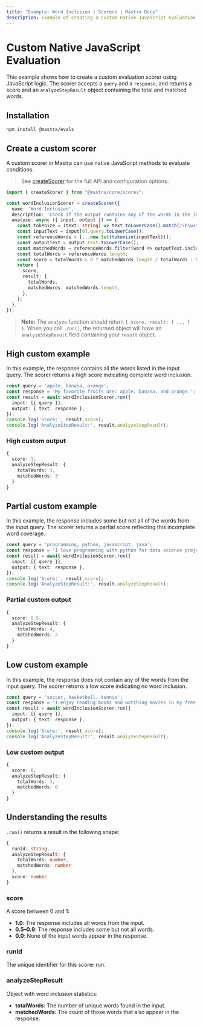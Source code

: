 ```yaml
---
title: "Example: Word Inclusion | Scorers | Mastra Docs"
description: Example of creating a custom native JavaScript evaluation scorer.
---
```



# Custom Native JavaScript Evaluation

This example shows how to create a custom evaluation scorer using JavaScript logic. The scorer accepts a `query` and a `response`, and returns a score and an `analyzeStepResult` object containing the total and matched words.

## Installation

```bash
npm install @mastra/evals
```

## Create a custom scorer

A custom scorer in Mastra can use native JavaScript methods to evaluate conditions.

> See [createScorer](/reference/scorers/custom-code-scorer.mdx) for the full API and configuration options.

```typescript filename="src/mastra/evals/word-inclusion.ts" showLineNumbers copy
import { createScorer } from "@mastra/core/scores";

const wordInclusionScorer = createScorer({
  name: 'Word Inclusion',
  description: 'Check if the output contains any of the words in the input',
  analyze: async ({ input, output }) => {
    const tokenize = (text: string) => text.toLowerCase().match(/\b\w+\b/g) || [];
    const inputText = input[0].query.toLowerCase();
    const referenceWords = [...new Set(tokenize(inputText))];
    const outputText = output.text.toLowerCase();
    const matchedWords = referenceWords.filter(word => outputText.includes(word));
    const totalWords = referenceWords.length;
    const score = totalWords > 0 ? matchedWords.length / totalWords : 0;
    return {
      score,
      result: {
        totalWords,
        matchedWords: matchedWords.length,
      },
    };
  },
});
```

> **Note:** The `analyze` function should return `{ score, result: { ... } }`. When you call `.run()`, the returned object will have an `analyzeStepResult` field containing your `result` object.

## High custom example

In this example, the response contains all the words listed in the input query. The scorer returns a high score indicating complete word inclusion.

```typescript filename="src/example-high-word-inclusion.ts" showLineNumbers copy
const query = 'apple, banana, orange';
const response = 'My favorite fruits are: apple, banana, and orange.';
const result = await wordInclusionScorer.run({
  input: [{ query }],
  output: { text: response },
});
console.log('Score:', result.score);
console.log('AnalyzeStepResult:', result.analyzeStepResult);
```

### High custom output

```typescript
{
  score: 1,
  analyzeStepResult: {
    totalWords: 3,
    matchedWords: 3
  }
}
```

## Partial custom example

In this example, the response includes some but not all of the words from the input query. The scorer returns a partial score reflecting this incomplete word coverage.

```typescript filename="src/example-partial-word-inclusion.ts" showLineNumbers copy
const query = 'programming, python, javascript, java';
const response = 'I love programming with python for data science projects.';
const result = await wordInclusionScorer.run({
  input: [{ query }],
  output: { text: response },
});
console.log('Score:', result.score);
console.log('AnalyzeStepResult:', result.analyzeStepResult);
```

### Partial custom output

```typescript
{
  score: 0.5,
  analyzeStepResult: {
    totalWords: 4,
    matchedWords: 2
  }
}
```

## Low custom example

In this example, the response does not contain any of the words from the input query. The scorer returns a low score indicating no word inclusion.

```typescript filename="src/example-low-word-inclusion.ts" showLineNumbers copy
const query = 'soccer, basketball, tennis';
const response = 'I enjoy reading books and watching movies in my free time.';
const result = await wordInclusionScorer.run({
  input: [{ query }],
  output: { text: response },
});
console.log('Score:', result.score);
console.log('AnalyzeStepResult:', result.analyzeStepResult);
```

### Low custom output

```typescript
{
  score: 0,
  analyzeStepResult: {
    totalWords: 3,
    matchedWords: 0
  }
}
```

## Understanding the results

`.run()` returns a result in the following shape:

```typescript
{
  runId: string,
  analyzeStepResult: {
    totalWords: number,
    matchedWords: number
  },
  score: number
}
```

### score
A score between 0 and 1:
- **1.0**: The response includes all words from the input.
- **0.5–0.9**: The response includes some but not all words.
- **0.0**: None of the input words appear in the response.

### runId
The unique identifier for this scorer run.

### analyzeStepResult
Object with word inclusion statistics:
- **totalWords**: The number of unique words found in the input.
- **matchedWords**: The count of those words that also appear in the response.

<GithubLink
  marginTop='mt-16'
  link="https://github.com/mastra-ai/mastra/blob/main/examples/basics/scorers/custom-code-scorer"
/>
